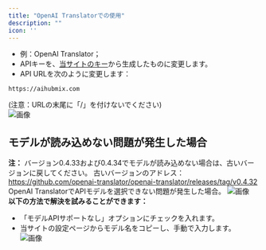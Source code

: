 ```yaml
---
title: "OpenAI Translatorでの使用"
description: ""
icon: ''
---
```


- 例：OpenAI Translator；  
- APIキーを、[当サイトのキー](https://aihubmix.com/token)から生成したものに変更します。  
- API URLを次のように変更します：
```
https://aihubmix.com
```
(注意：URLの末尾に「/」を付けないでください)  
![画像](/media/en/image1.png) 

## モデルが読み込めない問題が発生した場合
**注：**
バージョン0.4.33および0.4.34でモデルが読み込めない場合は、古いバージョンに戻してください。
古いバージョンのアドレス：https://github.com/openai-translator/openai-translator/releases/tag/v0.4.32  
OpenAI TranslatorでAPIモデルを選択できない問題が発生した場合。
![画像](/media/en/ot1.png)  
**以下の方法で解決を試みることができます：**
- 「モデルAPIサポートなし」オプションにチェックを入れます。
- 当サイトの設定ページからモデル名をコピーし、手動で入力します。
![画像](/media/en/ot2.png)
